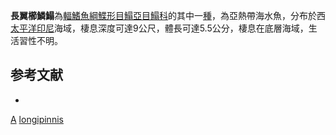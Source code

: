 {{Speciesbox
| taxon = Aseraggodes longipinnis
| status = NE
| status_system = IUCN3.1
| binomial_authority = [[Randall|Randall]] & [[Desoutter-Meniger|Desoutter-Meniger]], 2007
| synonyms = 
}}

'''長翼櫛鱗鰨'''為[[輻鰭魚綱|輻鰭魚綱]][[鰈形目|鰈形目]][[鰨亞目|鰨亞目]][[鰨科|鰨科]]的其中一[[種|種]]，為亞熱帶海水魚，分布於西[[太平洋|太平洋]][[印尼|印尼]]海域，棲息深度可達9公尺，體長可達5.5公分，棲息在底層海域，生活習性不明。

==参考文献==
*{{FishBase_species|genus=Aseraggodes|species=longipinnis|year=2014|month=4}}

{{taxonbar}}
[[Category:2007年描述的鱼类|A]]
[[Category:櫛鱗鰨屬|longipinnis]]